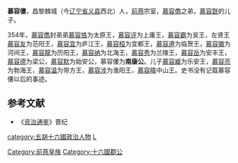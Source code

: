 '''慕容僂'''，昌黎棘城（今[[辽宁省|辽宁省]][[义县|义县]]西北）人，[[前燕|前燕]]宗室，[[慕容儁|慕容儁]]之弟，[[慕容皝|慕容皝]]的儿子。

354年，[[慕容儁|慕容儁]]封弟弟[[慕容恪|慕容恪]]为太原王，[[慕容评|慕容评]]为上庸王，[[慕容霸|慕容霸]]为吴王，左贤王[[慕容友|慕容友]]为范阳王，[[慕容宜|慕容宜]]为庐江王，[[慕容桓|慕容桓]]为宜都王，[[慕容遵|慕容遵]]为临贺王，[[慕容徽|慕容徽]]为河间王，[[慕容龍|慕容龍]]为历阳王，[[慕容纳|慕容纳]]为北海王，[[慕容秀|慕容秀]]为兰陵王，[[慕容岳|慕容岳]]为安丰王，[[慕容德|慕容德]]为梁公，[[慕容默|慕容默]]为始安公，慕容僂为'''南康公'''。儿子[[慕容臧|慕容臧]]为乐安王，[[慕容亮|慕容亮]]为勃海王，[[慕容温|慕容温]]为带方王，[[慕容涉|慕容涉]]为渔阳王，[[慕容暐|慕容暐]]中山王。史书没有记载慕容僂以后的事迹。

==参考文献==
*《[[资治通鉴|资治通鉴]]》晋纪

{{DEFAULTSORT:Murong慕容}}
[[Category:前燕皇族|Category:前燕皇族]]
[[category:五胡十六國政治人物|category:五胡十六國政治人物]]
[[category:慕容姓|L]]
[[Category:十六國郡公|Category:十六國郡公]]